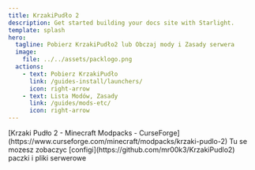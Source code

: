 ```yaml
---
title: KrzakiPudło 2
description: Get started building your docs site with Starlight.
template: splash
hero:
  tagline: Pobierz KrzakiPudło2 lub Obczaj mody i Zasady serwera
  image:
    file: ../../assets/packlogo.png
  actions:
    - text: Pobierz KrzakiPudło
      link: /guides-install/launchers/
      icon: right-arrow
    - text: Lista Modów, Zasady
      link: /guides/mods-etc/
      icon: right-arrow
---
```




<CardGrid>
	<Card title="Sprawdz na CurseForge" icon="document">
	[Krzaki Pudło 2 - Minecraft Modpacks - CurseForge](https://www.curseforge.com/minecraft/modpacks/krzaki-pudlo-2)
	</Card>
	<Card title="Patodeweloperskie Configi" icon="github">
		Tu se mozesz zobaczyc [configi](https://github.com/mr00k3/KrzakiPudlo2) paczki i pliki serwerowe
	</Card>
</CardGrid>